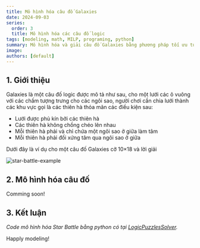 ```yaml
---
title: Mô hình hóa câu đố Galaxies
date: 2024-09-03
series:
  order: 3
  title: Mô hình hóa các câu đố logic
tags: [modeling, math, MILP, programing, python]
summary: Mô hình hóa và giải câu đố Galaxies bằng phương pháp tối ưu tuyến tính hỗn hợp nguyên.
image:
authors: [default]
---
```



## 1. Giới thiệu

Galaxies là một câu đố logic được mô tả như sau, cho một lưới các ô vuông
với các chấm tượng trưng cho các ngôi sao, người chơi cần chia lưới thành các
khu vực gọi là các thiên hà thỏa mãn các điều kiện sau:
- Lưới được phủ kín bởi các thiên hà
- Các thiên hà không chồng chéo lên nhau
- Mỗi thiên hà phải và chỉ chứa một ngôi sao ở giữa làm tâm
- Mỗi thiên hà phải đối xứng tâm qua ngôi sao ở giữa

Dưới đây là ví dụ cho một câu đố Galaxies cỡ 10×18 và lời giải

![star-battle-example](/posts/Galaxies.png)

## 2. Mô hình hóa câu đố

Comming soon! <Twemoji className="mx-2" emoji="face-savouring-delicious-food" size=""/>

## 3. Kết luận

*Code mô hình hóa Star Battle bằng python có tại [LogicPuzzlesSolver](https://github.com/Tung-hehe/LogicPuzzlesSolver).*

Happly modeling! <Twemoji emoji="clinking-beer-mugs" />
